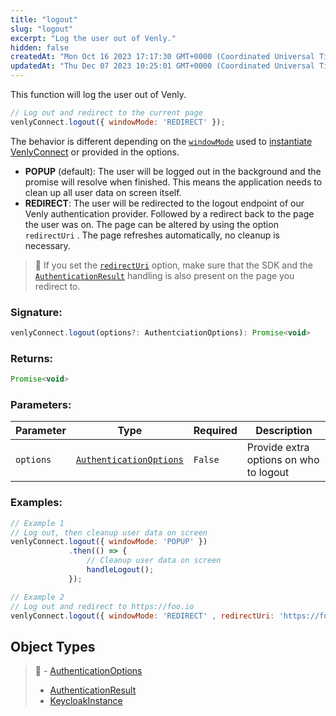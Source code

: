 ```yaml
---
title: "logout"
slug: "logout"
excerpt: "Log the user out of Venly."
hidden: false
createdAt: "Mon Oct 16 2023 17:17:30 GMT+0000 (Coordinated Universal Time)"
updatedAt: "Thu Dec 07 2023 10:25:01 GMT+0000 (Coordinated Universal Time)"
---
```

This function will log the user out of Venly.

```javascript
// Log out and redirect to the current page
venlyConnect.logout({ windowMode: 'REDIRECT' });
```

The behavior is different depending on the [`windowMode`](https://venly.readme.io/docs/windowmode) used to [instantiate VenlyConnect](https://venly.readme.io/docs/initializing-options) or provided in the options.

- **POPUP** (default): The user will be logged out in the background and the promise will resolve when finished. This means the application needs to clean up all user data on screen itself.
- **REDIRECT**: The user will be redirected to the logout endpoint of our Venly authentication provider. Followed by a redirect back to the page the user was on. The page can be altered by using the option `redirectUri` . The page refreshes automatically, no cleanup is necessary.

> 🚧 If you set the [`redirectUri`](https://venly.readme.io/docs/authenticationoptions#parameters) option, make sure that the SDK and the [`AuthenticationResult`](https://venly.readme.io/docs/authenticationresult) handling is also present on the page you redirect to.

### Signature:

```javascript
venlyConnect.logout(options?: AuthentciationOptions): Promise<void>
```

### Returns:

```javascript
Promise<void>
```

### Parameters:

| Parameter | Type                                                                          | Required | Description                            |
| --------- | ----------------------------------------------------------------------------- | -------- | -------------------------------------- |
| `options` | [`AuthenticationOptions`](https://venly.readme.io/docs/authenticationoptions) | `False`  | Provide extra options on who to logout |

### Examples:

```javascript
// Example 1
// Log out, then cleanup user data on screen
venlyConnect.logout({ windowMode: 'POPUP' })
             .then(() => {
                 // Cleanup user data on screen
                 handleLogout();
             });
```

```javascript
// Example 2
// Log out and redirect to https://foo.io
venlyConnect.logout({ windowMode: 'REDIRECT' , redirectUri: 'https://foo.io'});
```

## Object Types

> 📘 - [AuthenticationOptions](https://venly.readme.io/docs/authenticationoptions)
> - [AuthenticationResult](https://venly.readme.io/docs/authenticationresult)
> - [KeycloakInstance](https://venly.readme.io/docs/keycloakinstance)
